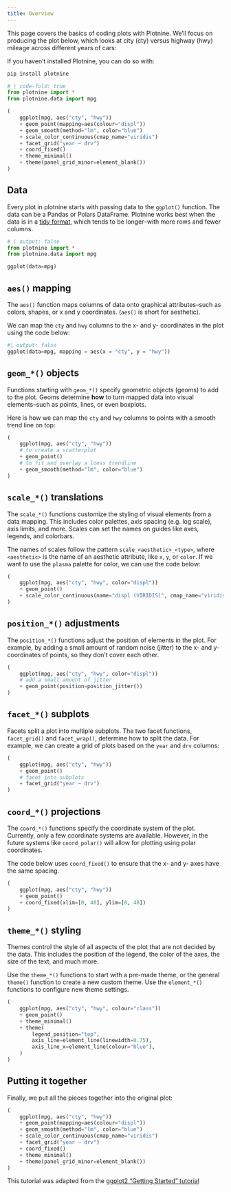 ```yaml
---
title: Overview
---
```


This page covers the basics of coding plots with Plotnine.
We'll focus on producing the plot below, which looks at city (cty) versus highway (hwy) mileage across different years of cars:


:::{.callout-note}

If you haven't installed Plotnine, you can do so with:

```bash
pip install plotnine
```
:::


```python
# | code-fold: true
from plotnine import *
from plotnine.data import mpg

(
    ggplot(mpg, aes("cty", "hwy"))
    + geom_point(mapping=aes(colour="displ"))
    + geom_smooth(method="lm", color="blue")
    + scale_color_continuous(cmap_name="viridis")
    + facet_grid("year ~ drv")
    + coord_fixed()
    + theme_minimal()
    + theme(panel_grid_minor=element_blank())
)
```


## Data

Every plot in plotnine starts with passing data to the `ggplot()` function. The data can be a Pandas or Polars DataFrame. Plotnine works best when the data is in a [tidy format](https://aeturrell.github.io/python4DS/data-tidy.html), which tends to be longer--with more rows and fewer columns.

```python
# | output: false
from plotnine import *
from plotnine.data import mpg

ggplot(data=mpg)
```

## `aes()` mapping

The `aes()` function maps columns of data onto graphical attributes--such as colors, shapes, or x and y coordinates. (`aes()` is short for aesthetic).

We can map the `cty` and `hwy` columns to the x- and y- coordinates in the plot using the code below:

```python
#| output: false
ggplot(data=mpg, mapping = aes(x = "cty", y = "hwy"))
```

## `geom_*()` objects

Functions starting with `geom_*()` specify geometric objects (geoms) to add to the plot. Geoms determine **how** to turn mapped data into visual elements--such as points, lines, or even boxplots.

Here is how we can map the `cty` and `hwy` columns to points with a smooth trend line on top:

```python
(
    ggplot(mpg, aes("cty", "hwy"))
    # to create a scatterplot
    + geom_point()
    # to fit and overlay a loess trendline
    + geom_smooth(method="lm", color="blue")
)
```

## `scale_*()` translations

The `scale_*()` functions customize the styling of visual elements from a data mapping. This includes color palettes, axis spacing (e.g. log scale), axis limits, and more. Scales can set the names on guides like axes, legends, and colorbars.

The names of scales follow the pattern `scale_<aesthetic>_<type>`, where `<aesthetic>` is the name of an aesthetic attribute, like `x`, `y`, or `color`. If we want to use the `plasma` palette for color, we can use the code below:

```python
(
    ggplot(mpg, aes("cty", "hwy", color="displ"))
    + geom_point()
    + scale_color_continuous(name="displ (VIRIDIS)", cmap_name="viridis")
)
```

## `position_*()` adjustments

The `position_*()` functions adjust the position of elements in the plot. For example, by adding a small amount of random noise (jitter) to the x- and y- coordinates of points, so they don't cover each other.

```python
(
    ggplot(mpg, aes("cty", "hwy", color="displ"))
    # add a small amount of jitter
    + geom_point(position=position_jitter())
)
```

## `facet_*()` subplots

Facets split a plot into multiple subplots. The two facet functions, `facet_grid()` and `facet_wrap()`, determine how to split the data. For example, we can create a grid of plots based on the `year` and `drv` columns:

```python
(
    ggplot(mpg, aes("cty", "hwy"))
    + geom_point()
    # facet into subplots
    + facet_grid("year ~ drv")
)
```

## `coord_*()` projections

The `coord_*()` functions specify the coordinate system of the plot. Currently, only a few coordinate systems are available. However, in the future systems like `coord_polar()` will allow for plotting using polar coordinates.

The code below uses `coord_fixed()` to ensure that the x- and y- axes have the same spacing.

```python
(
    ggplot(mpg, aes("cty", "hwy"))
    + geom_point()
    + coord_fixed(xlim=[0, 40], ylim=[0, 40])
)
```

## `theme_*()` styling

Themes control the style of all aspects of the plot that are not decided by the data.
This includes the position of the legend, the color of the axes, the size of the text, and much more.

Use the `theme_*()` functions to start with a pre-made theme, or the general `theme()` function to create a new custom theme. Use the `element_*()` functions to configure new theme settings.

```python
(
    ggplot(mpg, aes("cty", "hwy", colour="class"))
    + geom_point()
    + theme_minimal()
    + theme(
        legend_position="top",
        axis_line=element_line(linewidth=0.75),
        axis_line_x=element_line(colour="blue"),
    )
)
```

## Putting it together

Finally, we put all the pieces together into the original plot:

```python
(
    ggplot(mpg, aes("cty", "hwy"))
    + geom_point(mapping=aes(colour="displ"))
    + geom_smooth(method="lm", color="blue")
    + scale_color_continuous(cmap_name="viridis")
    + facet_grid("year ~ drv")
    + coord_fixed()
    + theme_minimal()
    + theme(panel_grid_minor=element_blank())
)
```

:::{.callout-note}
This tutorial was adapted from the [ggplot2 "Getting Started" tutorial](https://ggplot2.tidyverse.org/articles/ggplot2.html)
:::